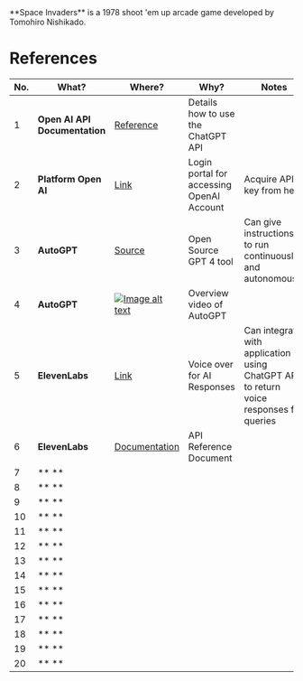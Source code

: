  
<Callout emoji="👾">
  **Space Invaders** is a 1978 shoot 'em up arcade game developed by Tomohiro
  Nishikado.
</Callout>

# References

| No. | **What?** | **Where?** | **Why?** |	**Notes** |
| ----------- | ----------- | ----------- | ----------- | ----------- |
| 1 | **Open AI API Documentation** | [Reference](https://platform.openai.com/docs/introduction/overview) | Details how to use the ChatGPT API |  |
| 2 | **Platform Open AI** | [Link](https://platform.openai.com/) | Login portal for accessing OpenAI Account | Acquire API key from here |
| 3 | **AutoGPT** | [Source](https://github.com/Torantulino/Auto-GPT) | Open Source GPT 4 tool | Can give instructions to run continuously and autonomously |
| 4 | **AutoGPT** | [![Image alt text](https://img.youtube.com/vi/m6TwUf0seS8/0.jpg)](https://www.youtube.com/watch?v=m6TwUf0seS8)| Overview video of AutoGPT |  |
| 5 | **ElevenLabs** | [Link](https://beta.elevenlabs.io/) | Voice over for AI Responses |Can integrate with application using ChatGPT API to return voice responses for queries |
| 6 | **ElevenLabs** | [Documentation](https://api.elevenlabs.io/docs) | API Reference Document |  |
| 7 | ** ** |  |  |	 |
| 8 | ** ** |  |  |  |
| 9 | ** ** |  |  |	 |
| 10 | ** ** |  |  |  |
| 11 | ** ** |  |  |  |
| 12 | ** ** |  |  |  |
| 13 | ** ** |  |  |  |
| 14 | ** ** |  |  |  |
| 15 | ** ** |  |  |  |
| 16 | ** ** |  |  |  |
| 17 | ** ** |  |  |  |
| 18 | ** ** |  |  |  |
| 19 | ** ** |  |  |  |
| 20 | ** ** |  |  |  |